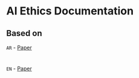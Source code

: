 # AI Ethics Documentation
 

## Based on 
`AR` - [Paper](https://sdaia.gov.sa/ar/SDAIA/about/Documents/ai-principles.pdf)
#
`EN` - [Paper](https://sdaia.gov.sa/en/SDAIA/about/Documents/ai-principles.pdf)
